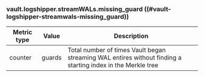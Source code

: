 ### vault.logshipper.streamWALs.missing_guard ((#vault-logshipper-streamwals-missing_guard))

Metric type | Value  | Description
----------- | ------ | -----------
counter     | guards | Total number of times Vault began streaming WAL entires without finding a starting index in the Merkle tree